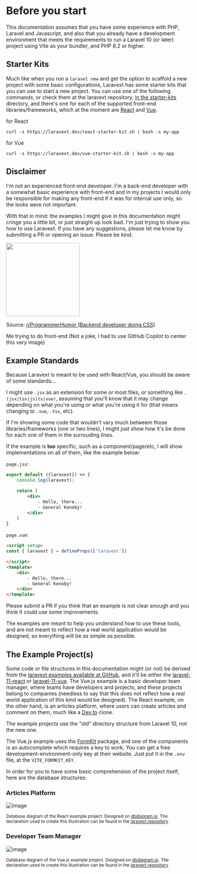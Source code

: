 
# Before you start 

This documentation assumes that you have some experience with PHP, Laravel and Javascript, and also that you already have a development environment that meets the requirements to run a Laravel 10 (or later) project using Vite as your bundler, and PHP 8.2 or higher.

## Starter Kits

Much like when you run a `laravel new` and get the option to scaffold a new project with some basic configurations, Laravext has some starter kits that you can use to start a new project. You can use one of the following commands, or check them at the laravext repository, [in the starter-kits](https://github.com/ArthurYdalgo/laravext/tree/main/starter-kits) directory, and there's one for each of the supported front-end libraries/frameworks, which at the moment are [React](https://github.com/ArthurYdalgo/laravext/tree/main/starter-kits/react) and [Vue](https://github.com/ArthurYdalgo/laravext/tree/main/starter-kits/vue).

for React
```
curl -s https://laravext.dev/react-starter-kit.sh | bash -s my-app
```

for Vue
```
curl -s https://laravext.dev/vue-starter-kit.sh | bash -s my-app
```

## Disclaimer

I'm not an experienced front-end developer. I'm a back-end developer with a somewhat basic experience with front-end and in my projects I would only be responsible for making any front-end if it was for internal use only, so the looks were not important. 

With that in mind: the examples I might give in this documentation might cringe you a little bit, or just straight up look bad. I'm just trying to show you how to use Laravext. If you have any suggestions, please let me know by submitting a PR or opening an issue. Please be kind.

<div style={{textAlign: 'center', maginTop: '20px'}}> 
    <img src="/images/memes/back-end-developer-doing-css.webp" width="200px"></img>
    <p style={{fontSize: '10px'}}>Source: <a href="https://www.reddit.com/r/ProgrammerHumor/comments/8tnztu/backend_developer_doing_css/" target="_blank">r/ProgrammerHumor (Backend developer doing CSS)</a></p>
    <p style={{fontSize: '14px'}}>Me trying to do front-end (Not a joke, I had to use GitHub Copilot to center this very image)</p>
</div>


## Example Standards

Because Laravext is meant to be used with React/Vue, you should be aware of some standards...

I might use `.jsx` as an extension for some or most files, or something like `.(jsx|tsx|js|ts|vue)`, assuming that you'll know that it may change depending on what you're using or what you're using it for (that means changing to `.vue`, `.tsx`, etc).

If I'm showing some code that wouldn't vary much betweem those libraries/frameworks (one or two lines), I might just show how it's be done for each one of them in the surrouding lines.

If the example is **too** specific, such as a component/page/etc, I will show implementations on all of them, like the example below:


<Tabs>
  <TabItem value="React" label="React">

  `page.jsx`:

```jsx
export default ({laravext}) => {
    console.log(laravext);

    return (
        <div>
            - Hello, there...
            - General Kenoby!
        </div>
    )
}
```

  </TabItem>
  <TabItem value="Vue" label="Vue">

`page.vue`:

```html
<script setup>
const { laravext } = defineProps(['laravext'])

</script>
<template>
    <div>
        - Hello, there...
        - General Kenoby!
    </div>
</template>
```

  </TabItem>
</Tabs>


Please submit a PR if you think that an example is not clear enough and you think it could use some improvements.

The examples are meant to help you understand how to use these tools, and are not meant to reflect how a real world application would be designed, so everything will be as simple as possible.

## The Example Project(s)

Some code or file structures in this documentation might (or not) be derived from the [laravext examples available at GitHub](https://github.com/ArthurYdalgo/laravext/tree/main/examples), and it'll be either the [laravel-11-react](https://github.com/ArthurYdalgo/laravext/tree/main/examples/laravel-11-react) or [laravel-11-vue](https://github.com/ArthurYdalgo/laravext/tree/main/examples/laravel-11-vue). The Vue.js example is a basic developer team manager, where teams have developers and projects, and these projects belong to companies (needless to say that this does not reflect how a real world application of this kind would be designed). The React example, on the other hand, is an articles platform, where users can create articles and comment on them, much like a [Dev.to](https://dev.to) clone.

The example projects use the "old" directory structure from Laravel 10, not the new one. 

The Vue.js example uses the [FormKit](https://formkit.com/) package, and one of the components is an autocomplete which requires a key to work. You can get a free development-environment-only key at their website. Just put it in the `.env` file, at the `VITE_FORMKIT_KEY`.

In order for you to have some basic comprehension of the project itself, here are the database structures:

### Articles Platform
![image](/images/illustrations/example-articles-database-diagram.png)

<sub>Database diagram of the React example project. Designed on [dbdiagram.io](https://dbdiagram.io). The declaration used to create this illustration can be found in the [laravext repository](https://github.com/ArthurYdalgo/laravext/tree/main/docs/images/illustrations/example-articles-database-diagram.dbdiagram.io)</sub>

### Developer Team Manager
![image](/images/illustrations/example-developer-team-database-diagram.png)

<sub>Database diagram of the Vue.js example project. Designed on [dbdiagram.io](https://dbdiagram.io). The declaration used to create this illustration can be found in the [laravext repository](https://github.com/ArthurYdalgo/laravext/tree/main/docs/images/illustrations/example-developer-team-database-diagram.dbdiagram.io)</sub>
